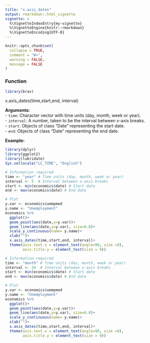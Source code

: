 ```yaml
---
title: "x.axis_dates"
output: rmarkdown::html_vignette
vignette: >
  %\VignetteIndexEntry{my-vignette}
  %\VignetteEngine{knitr::rmarkdown}
  %\VignetteEncoding{UTF-8}
---
```

```r
knitr::opts_chunk$set(
  collapse = TRUE,
  comment = "#>",
  warning = FALSE, 
  message = FALSE 
)
```

### Function
```r
library(brav)
```
x.axis_dates(time,start,end, interval)

**Arguments:**\
- `time`: Character vector with time units (day, month, week or year).\
- `interval`: A number, taken to be the interval between x-axis breaks.\
- `start`: Objects of class “Date” representing the start date.\
- `end`: Objects of class “Date” representing the end date.\

**Example:**
```r
library(dplyr)
library(ggplot2)
library(lubridate)
Sys.setlocale("LC_TIME", "English")

# Information required
time <- "year" # Time units (day, month, week or year)
interval <- 5  # Interval between x-axis breaks
start <- min(economics$date) # Start date
end <- max(economics$date) # End date

# Plot
y.var <- economics$uempmed
y.name <- "Unemployment"
economics %>%
  ggplot()+
  geom_point(aes(date,y=y.var))+
  geom_line(aes(date,y=y.var), size=0.8)+
  scale_y_continuous(name= y.name)+
  xlab("")+
  x.axis_dates(time,start,end, interval)+
  theme(axis.text.x = element_text(angle=90, size =9),
        axis.title.y = element_text(size = 9))
```

```r
# Information required
time <- "month" # Time units (day, month, week or year)
interval <- 24  # Interval between x-axis breaks
start <- min(economics$date) # Start date
end <- max(economics$date) # End date

# Plot
y.var <- economics$uempmed
y.name <- "Unemployment"
economics %>%
  ggplot()+
  geom_point(aes(date,y=y.var))+
  geom_line(aes(date,y=y.var), size=0.8)+
  scale_y_continuous(name= y.name)+
  xlab("")+
  x.axis_dates(time,start,end, interval)+
  theme(axis.text.x = element_text(angle=90, size =9),
        axis.title.y = element_text(size = 9))
```

